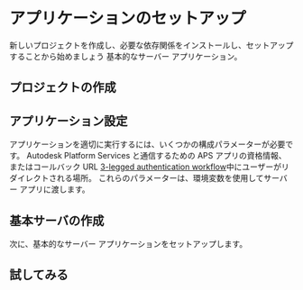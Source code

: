 

# アプリケーションのセットアップ

新しいプロジェクトを作成し、必要な依存関係をインストールし、セットアップすることから始めましょう
基本的なサーバー アプリケーション。

## プロジェクトの作成

<NodeJsVsCodeProject />

## アプリケーション設定

アプリケーションを適切に実行するには、いくつかの構成パラメーターが必要です。
Autodesk Platform Services と通信するための APS アプリの資格情報、またはコールバック URL
[3-legged authentication workflow](https://aps.autodesk.com/en/docs/oauth/v2/tutorials/get-3-legged-token/)中にユーザーがリダイレクトされる場所。
これらのパラメーターは、環境変数を使用してサーバー アプリに渡します。

<NodeJsVsCodeConfig />

## 基本サーバの作成

次に、基本的なサーバー アプリケーションをセットアップします。

<NodeJsVsCodeServer />

## 試してみる

<NodeJsVsCodeTest />
